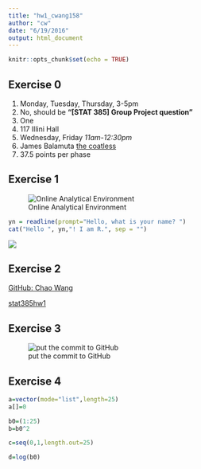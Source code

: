 ```yaml
---
title: "hw1_cwang158"
author: "cw"
date: "6/19/2016"
output: html_document
---
```


```r
knitr::opts_chunk$set(echo = TRUE)
```

## Exercise 0

1. Monday, Tuesday, Thursday, 3-5pm
2. No, should be **"[STAT 385] Group Project question"**
3. One
4. 117 Illini Hall
5. Wednesday, Friday *11am-12:30pm*
6. James Balamuta [the coatless](https://github.com/coatless)
7. 37.5 points per phase

## Exercise 1

![Online Analytical Environment](F:\OneDrive\2016uiuc\STAT 385 Statistics Programming Methods\hw\hw1\ex1.jpg)

```r
yn = readline(prompt="Hello, what is your name? ")
cat("Hello ", yn,"! I am R.", sep = "")
```


![](F:\OneDrive\2016uiuc\STAT 385 Statistics Programming Methods\hw\hw1\ex1_2.jpg)

## Exercise 2

[GitHub: Chao Wang](https://github.com/chaodwang)

[stat385hw1](https://github.com/chaodwang/stat385hw1)

## Exercise 3

![put the commit to GitHub](F:\OneDrive\2016uiuc\STAT 385 Statistics Programming Methods\hw\hw1\ex3.png)

## Exercise 4

```r
a=vector(mode="list",length=25) 
a[]=0

b0=(1:25)
b=b0^2

c=seq(0,1,length.out=25)

d=log(b0)
```


